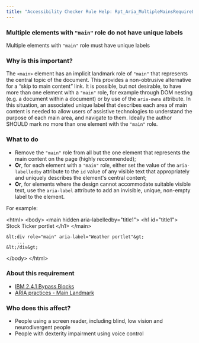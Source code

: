```yaml
---
title: "Accessibility Checker Rule Help: Rpt_Aria_MultipleMainsRequireLabel_Implicit_2"
---
```


<div className="toolHelp">
<Row>
<Column colLg={16} colMd={8} colSm={4} className="toolHead">

### Multiple elements with `"main"` role do not have unique labels

<div id="locLevel"></div>

Multiple elements with `"main"` role must have unique labels

</Column>
</Row>
<Row>
<Column colLg={11} colMd={5} colSm={4} className="toolMain">

### Why is this important?

The `<main>` element has an implicit landmark role of `"main"` that represents the central topic of the document. This provides a non-obtrusive alternative for a “skip to main content” link. It is possible, but not desirable, to have more than one element with a `"main"` role, for example through DOM nesting (e.g. a document within a document) or by use of the `aria-owns` attribute. In this situation, an associated unique label that describes each area of main content is needed to allow users of assistive technologies to understand the purpose of each main area, and navigate to them. Ideally the author SHOULD mark no more than one element with the `"main"` role.

<div id="locSnippet"></div>

### What to do

* Remove the `"main"` role from all but the one element that represents the main content on the page (highly recommended);
* **Or**, for each element with a `"main"` role, either set the value of the `aria-labelledby` attribute to the `id` value of any visible text that appropriately and uniquely describes the element's central content;
* **Or**, for elements where the design cannot accommodate suitable visible text, use the `aria-label` attribute to add an invisible, unique, non-empty label to the element.

For example:

<CodeSnippet type="multi" light={true}>&lt;html&gt;
&lt;body&gt;
    &lt;main hidden aria-labelledby="title1"&gt;
        &lt;h1 id="title1"&gt; Stock Ticker portlet &lt;/h1&gt;
	&lt;/main&gt;
    
    &lt;div role="main" aria-label="Weather portlet"&gt;
        ...
    &lt;/div&gt;
&lt;/body&gt;
&lt;/html&gt;</CodeSnippet>

</Column>
<Column colLg={5} colMd={3} colSm={4} className="toolLeft">

### About this requirement

* [IBM 2.4.1 Bypass Blocks](https://www.ibm.com/able/requirements/requirements/#2_4_1)
* [ARIA practices - Main Landmark](https://w3c.github.io/aria-practices/examples/landmarks/main.html)

### Who does this affect?

* People using a screen reader, including blind, low vision and neurodivergent people
* People with dexterity impairment using voice control

</Column>
</Row>
</div>

